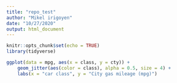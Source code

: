 ```yaml
---
title: "repo_test"
author: "Mikel irigoyen"
date: "10/27/2020"
output: html_document
---
```


```r
knitr::opts_chunk$set(echo = TRUE)
library(tidyverse)
```

```r
ggplot(data = mpg, aes(x = class, y = cty)) +
	geom_jitter(aes(color = class), alpha = 0.5, size = 4) +
	labs(x = "car class", y = "City gas mileage (mpg)")

```

